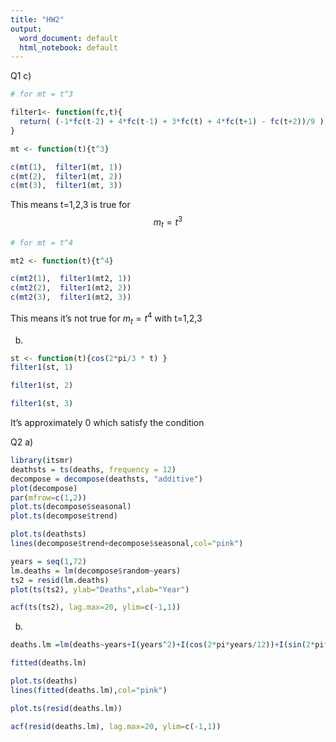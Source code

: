 ---
title: "HW2"
output:
  word_document: default
  html_notebook: default
---

Q1
c) 
```{r}
# for mt = t^3

filter1<- function(fc,t){
  return( (-1*fc(t-2) + 4*fc(t-1) + 3*fc(t) + 4*fc(t+1) - fc(t+2))/9 )
}

mt <- function(t){t^3}

c(mt(1),  filter1(mt, 1))
c(mt(2),  filter1(mt, 2))
c(mt(3),  filter1(mt, 3))


```
This means t=1,2,3 is true for $$m_t=t^3$$

```{r}
# for mt = t^4

mt2 <- function(t){t^4}

c(mt2(1),  filter1(mt2, 1))
c(mt2(2),  filter1(mt2, 2))
c(mt2(3),  filter1(mt2, 3))

```
This means it's not true for $m_t=t^4$ with t=1,2,3

b)
```{r}
st <- function(t){cos(2*pi/3 * t) }
filter1(st, 1)

filter1(st, 2)

filter1(st, 3)
```

It's approximately 0 which satisfy the condition

Q2 a)
```{r}
library(itsmr)
deathsts = ts(deaths, frequency = 12)
decompose = decompose(deathsts, "additive")
plot(decompose)
par(mfrow=c(1,2))
plot.ts(decompose$seasonal)
plot.ts(decompose$trend)

```

```{r}
plot.ts(deathsts)
lines(decompose$trend+decompose$seasonal,col="pink")
```
```{r}
years = seq(1,72)
lm.deaths = lm(decompose$random~years)
ts2 = resid(lm.deaths)
plot(ts(ts2), ylab="Deaths",xlab="Year")
```
```{r}
acf(ts(ts2), lag.max=20, ylim=c(-1,1))
```
b)
```{r}
deaths.lm =lm(deaths~years+I(years^2)+I(cos(2*pi*years/12))+I(sin(2*pi*years/12))+I(cos(2*pi*years/6)))
```

```{r}
fitted(deaths.lm)
```
```{r}
plot.ts(deaths)
lines(fitted(deaths.lm),col="pink")
```
```{r}
plot.ts(resid(deaths.lm))
```
```{r}
acf(resid(deaths.lm), lag.max=20, ylim=c(-1,1))
```















